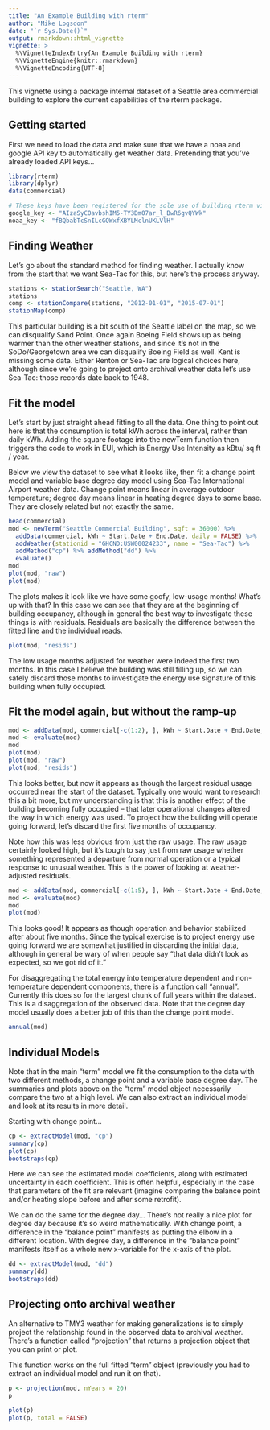 ```yaml
---
title: "An Example Building with rterm"
author: "Mike Logsdon"
date: "`r Sys.Date()`"
output: rmarkdown::html_vignette
vignette: >
  %\VignetteIndexEntry{An Example Building with rterm}
  %\VignetteEngine{knitr::rmarkdown}
  %\VignetteEncoding{UTF-8}
---
```


This vignette using a package internal dataset of a Seattle area commercial building to explore the current capabilities of the rterm package.

## Getting started

First we need to load the data and make sure that we have a noaa and google API key to automatically get weather data. Pretending that you've already loaded API keys...

```r
library(rterm)
library(dplyr)
data(commercial)
```

```r
# These keys have been registered for the sole use of building rterm vignettes
google_key <- "AIzaSyCOavbshIM5-TY3Dm07ar_l_BwR6gvQYWk"
noaa_key <- "fBQbabTcSnILcGQWxfXBYLMclnUKLVlH"
```

## Finding Weather

Let's go about the standard method for finding weather. I actually know from the start that we want Sea-Tac for this, but here's the process anyway.

```r
stations <- stationSearch("Seattle, WA")
stations
comp <- stationCompare(stations, "2012-01-01", "2015-07-01")
stationMap(comp)
```

This particular building is a bit south of the Seattle label on the map, so we can disqualify Sand Point. Once again Boeing Field shows up as being warmer than the other weather stations, and since it's not in the SoDo/Georgetown area we can disqualify Boeing Field as well. Kent is missing some data. Either Renton or Sea-Tac are logical choices here, although since we're going to project onto archival weather data let's use Sea-Tac: those records date back to 1948.

## Fit the model

Let's start by just straight ahead fitting to all the data. One thing to point out here is that the consumption is total kWh across the interval, rather than daily kWh. Adding the square footage into the newTerm function then triggers the code to work in EUI, which is Energy Use Intensity as kBtu/ sq ft / year. 

Below we view the dataset to see what it looks like, then fit a change point model and variable base degree day model using Sea-Tac International Airport weather data. Change point means linear in average outdoor temperature; degree day means linear in heating degree days to some base. They are closely related but not exactly the same.

```r
head(commercial)
mod <- newTerm("Seattle Commercial Building", sqft = 36000) %>%
  addData(commercial, kWh ~ Start.Date + End.Date, daily = FALSE) %>%
  addWeather(stationid = "GHCND:USW00024233", name = "Sea-Tac") %>%
  addMethod("cp") %>% addMethod("dd") %>%
  evaluate()
mod
plot(mod, "raw")
plot(mod)
```

The plots makes it look like we have some goofy, low-usage months! What's up with that? In this case we can see that they are at the beginning of building occupancy, although in general the best way to investigate these things is with residuals. Residuals are basically the difference between the fitted line and the individual reads.

```r
plot(mod, "resids")
```

The low usage months adjusted for weather were indeed the first two months. In this case I believe the building was still filling up, so we can safely discard those months to investigate the energy use signature of this building when fully occupied.

## Fit the model again, but without the ramp-up

```r
mod <- addData(mod, commercial[-c(1:2), ], kWh ~ Start.Date + End.Date, daily = FALSE)
mod <- evaluate(mod)
mod
plot(mod)
plot(mod, "raw")
plot(mod, "resids")
```

This looks better, but now it appears as though the largest residual usage occurred near the start of the dataset. Typically one would want to research this a bit more, but my understanding is that this is another effect of the building becoming fully occupied -- that later operational changes altered the way in which energy was used. To project how the building will operate going forward, let's discard the first five months of occupancy. 

Note how this was less obvious from just the raw usage. The raw usage certainly looked high, but it's tough to say just from raw usage whether something represented a departure from normal operation or a typical response to unusual weather. This is the power of looking at weather-adjusted residuals.

```r
mod <- addData(mod, commercial[-c(1:5), ], kWh ~ Start.Date + End.Date, daily = FALSE)
mod <- evaluate(mod)
mod
plot(mod)
```

This looks good! It appears as though operation and behavior stabilized after about five months. Since the typical exercise is to project energy use going forward we are somewhat justified in discarding the initial data, although in general be wary of when people say "that data didn't look as expected, so we got rid of it."

For disaggregating the total energy into temperature dependent and non-temperature dependent components, there is a function call "annual". Currently this does so for the largest chunk of full years within the dataset. This is a disaggregation of the observed data. Note that the degree day model usually does a better job of this than the change point model.

```r
annual(mod)
```

## Individual Models

Note that in the main "term" model we fit the consumption to the data with two different methods, a change point and a variable base degree day. The summaries and plots above on the "term" model object necessarily compare the two at a high level. We can also extract an individual model and look at its results in more detail.

Starting with change point...

```r
cp <- extractModel(mod, "cp")
summary(cp)
plot(cp)
bootstraps(cp)
```

Here we can see the estimated model coefficients, along with estimated uncertainty in each coefficient. This is often helpful, especially in the case that parameters of the fit are relevant (imagine comparing the balance point and/or heating slope before and after some retrofit).

We can do the same for the degree day... There's not really a nice plot for degree day because it's so weird mathematically. With change point, a difference in the "balance point" manifests as putting the elbow in a different location. With degree day, a difference in the "balance point" manifests itself as a whole new x-variable for the x-axis of the plot. 


```r
dd <- extractModel(mod, "dd")
summary(dd)
bootstraps(dd)
```


## Projecting onto archival weather

An alternative to TMY3 weather for making generalizations is to simply project the relationship found in the observed data to archival weather. There's a function called "projection" that returns a projection object that you can print or plot. 

This function works on the full fitted "term" object (previously you had to extract an individual model and run it on that). 

```r
p <- projection(mod, nYears = 20)
p

plot(p)
plot(p, total = FALSE)
```


